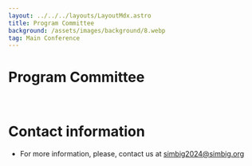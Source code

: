 ```yaml
---
layout: ../../../layouts/LayoutMdx.astro
title: Program Committee
background: /assets/images/background/8.webp
tag: Main Conference
---
```


# Program Committee

<Programm/>

<br/>

# Contact information
* For more information, please, contact us at simbig2024@simbig.org